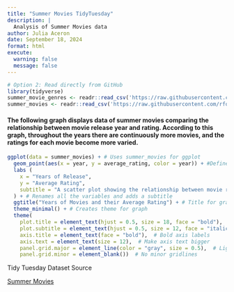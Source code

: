 ```yaml
---
title: "Summer Movies TidyTuesday" 
description: |
  Analysis of Summer Movies data 
author: Julia Aceron
date: September 18, 2024
format: html
execute:
  warning: false
  message: false
---
```


```r
# Option 2: Read directly from GitHub
library(tidyverse)
summer_movie_genres <- readr::read_csv('https://raw.githubusercontent.com/rfordatascience/tidytuesday/master/data/2024/2024-07-30/summer_movie_genres.csv')
summer_movies <- readr::read_csv('https://raw.githubusercontent.com/rfordatascience/tidytuesday/master/data/2024/2024-07-30/summer_movies.csv')
```

#### The following graph displays data of summer movies comparing the relationship between movie release year and rating. According to this graph, throughout the years there are continuously more movies, and the ratings for each movie become more varied. 

```r

ggplot(data = summer_movies) + # Uses summer_movies for ggplot
  geom_point(aes(x = year, y = average_rating, color = year)) + #Defines x and y variables and groups the colors by year
  labs (
    x = "Years of Release", 
    y = "Average Rating",
    subtitle = "A scatter plot showing the relationship between movie release year and rating"
  ) + # Renames all the variables and adds a subtitle 
  ggtitle("Years of Movies and their Average Rating") + # Title for graph
  theme_minimal() + # Creates theme for graph
  theme(
    plot.title = element_text(hjust = 0.5, size = 18, face = "bold"),  # Center and bold the title
    plot.subtitle = element_text(hjust = 0.5, size = 12, face = "italic"),  # Subtitle formatting
    axis.title = element_text(face = "bold"),  # Bold axis labels
    axis.text = element_text(size = 12),  # Make axis text bigger
    panel.grid.major = element_line(color = "gray", size = 0.5),  # Lighter gridlines
    panel.grid.minor = element_blank())  # No minor gridlines

```

Tidy Tuesday Dataset Source

[Summer Movies](https://developer.imdb.com/non-commercial-datasets/)
